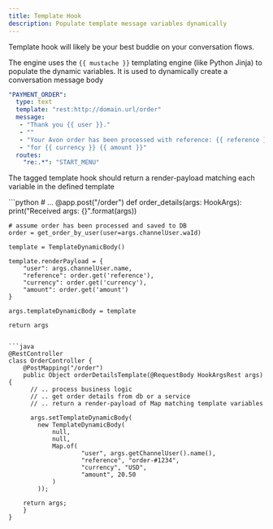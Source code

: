 ```yaml
---
title: Template Hook
description: Populate template message variables dynamically
---
```

Template hook will likely be your best buddie on your conversation flows.

The engine uses the `{{ mustache }}` templating engine (like Python Jinja) to populate the dynamic variables.
It is used to dynamically create a conversation message body

```yaml
"PAYMENT_ORDER":
  type: text
  template: "rest:http://domain.url/order"
  message:
   - "Thank you {{ user }}."
   - ""
   - "Your Avon order has been processed with reference: {{ reference }}"
   - "for {{ currency }} {{ amount }}"
  routes:
    "re:.*": "START_MENU"
```

The tagged template hook should return a render-payload matching each variable in the defined template


<CodeGroup title="Hook: template">
```python
# ...
@app.post("/order")
def order_details(args: HookArgs):
    print("Received args: {}".format(args))

    # assume order has been processed and saved to DB
    order = get_order_by_user(user=args.channelUser.waId)

    template = TemplateDynamicBody()

    template.renderPayload = {
        "user": args.channelUser.name,
        "reference": order.get('reference'),
        "currency": order.get('currency'),
        "amount": order.get('amount')
    }

    args.templateDynamicBody = template

    return args
```

```java
@RestController
class OrderController {
    @PostMapping("/order")
    public Object orderDetailsTemplate(@RequestBody HookArgsRest args) {
      // .. process business logic
      // .. get order details from db or a service
      // .. return a render-payload of Map matching template variables

      args.setTemplateDynamicBody(
        new TemplateDynamicBody(
            null,
            null,
            Map.of(
                    "user", args.getChannelUser().name(),
                    "reference", "order-#1234",
                    "currency", "USD",
                    "amount", 20.50
            )
        ));

    return args;
    }
}
```
</CodeGroup>
